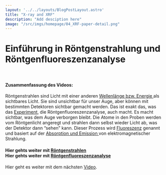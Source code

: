 ```yaml
---
layout: '../../layouts/BlogPostLayout.astro'
title: "X-ray and XRF"
description: "Add desciption here"
image: "/src/imgs/homepage/04_XRF-paper-detail.png"
---
```



# Einführung in Röntgenstrahlung und Röntgenfluoreszenzanalyse

<YouTube url="https://www.youtube-nocookie.com/embed/BdevITvSdkY?si=5KBh9P-f8bJrEZso"/>

&nbsp;

#### Zusammenfassung des Videos:

Röntgenstrahlen sind Licht mit einer anderen <a href="/keywords/wavelength-energy-frequency/">Wellenlänge bzw. Energie </a> als sichtbares Licht. Sie sind unsichtbar für unser Auge, aber können mit bestimmten Detektoren sichtbar gemacht werden. Das ist exakt das, was das <a href="/posts/xrf/">Experiment</a>, die Röntgenfluoreszenzanalyse, auch macht. Es macht sichtbar, was dem Auge verborgen bleibt. Die Atome in den Proben werden vom Röntgenlicht angeregt und strahlen dann selbst wieder Licht ab, was der Detektor dann “sehen” kann. Dieser Prozess wird <a href="/keywords/fluorescence/">Fluoreszenz</a> genannt und basiert auf der <a href="/keywords/absorption-emission">Absorption und Emission </a> von elektromagnetischer Strahlung. 

#### Hier gehts weiter mit <a href="/keywords/xrays/">Röntgenstrahlen</a> <br/> Hier gehts weiter mit <a href="/keywords/xrf/">Röntgenfluoreszenzanalyse</a> <br/>

Hier geht es weiter mit dem nächsten <a href="/posts/xrf/">Video</a>.